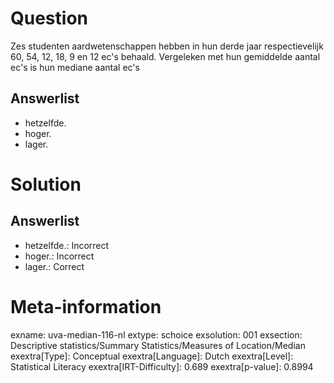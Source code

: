 Question
========

Zes studenten aardwetenschappen hebben in hun derde jaar respectievelijk
60, 54, 12, 18, 9 en 12 ec\'s behaald. Vergeleken met hun gemiddelde
aantal ec\'s is hun mediane aantal ec\'s

Answerlist
----------

* hetzelfde.
* hoger.
* lager.

Solution
========

Answerlist
----------

* hetzelfde.: Incorrect
* hoger.: Incorrect
* lager.: Correct

Meta-information
================
exname: uva-median-116-nl
extype: schoice
exsolution: 001
exsection: Descriptive statistics/Summary Statistics/Measures of Location/Median
exextra[Type]: Conceptual
exextra[Language]: Dutch
exextra[Level]: Statistical Literacy
exextra[IRT-Difficulty]: 0.689
exextra[p-value]: 0.8994
